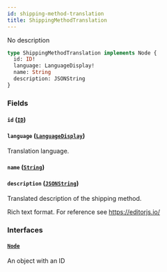 ```yaml
---
id: shipping-method-translation
title: ShippingMethodTranslation
---
```


No description

```graphql
type ShippingMethodTranslation implements Node {
  id: ID!
  language: LanguageDisplay!
  name: String
  description: JSONString
}
```

### Fields

#### `id` ([`ID`](../../../developer/api-reference/scalars/id))

#### `language` ([`LanguageDisplay`](../../../developer/api-reference/objects/language-display))

Translation language.

#### `name` ([`String`](../../../developer/api-reference/scalars/string))

#### `description` ([`JSONString`](../../../developer/api-reference/scalars/jsonstring))

Translated description of the shipping method.

Rich text format. For reference see https://editorjs.io/

### Interfaces

#### [`Node`](../../../developer/api-reference/interfaces/node)

An object with an ID

